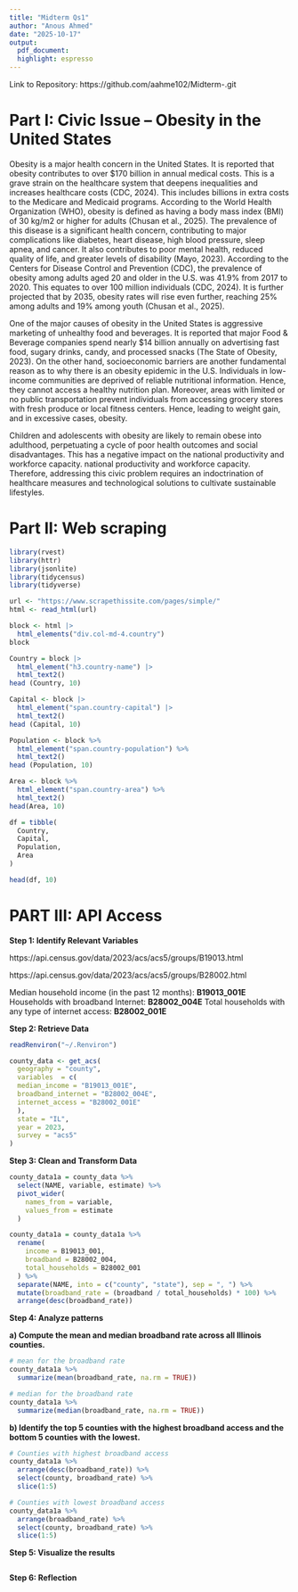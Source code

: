 ```yaml
---
title: "Midterm Qs1"
author: "Anous Ahmed"
date: "2025-10-17"
output:
  pdf_document:
  highlight: espresso
---
```


Link to Repository: https://github.com/aahme102/Midterm-.git

# Part I: Civic Issue – Obesity in the United States

Obesity is a major health concern in the United States. It is reported that obesity contributes to over \$170 billion in annual medical costs. This is a grave strain on the healthcare system that deepens inequalities and increases healthcare costs (CDC, 2024). This includes billions in extra costs to the Medicare and Medicaid programs. According to the World Health Organization (WHO), obesity is defined as having a body mass index (BMI) of 30 kg/m2 or higher for adults (Chusan et al., 2025). The prevalence of this disease is a significant health concern, contributing to major complications like diabetes, heart disease, high blood pressure, sleep apnea, and cancer. It also contributes to poor mental health, reduced quality of life, and greater levels of disability (Mayo, 2023). According to the Centers for Disease Control and Prevention (CDC), the prevalence of obesity among adults aged 20 and older in the U.S. was 41.9% from 2017 to 2020. This equates to over 100 million individuals (CDC, 2024). It is further projected that by 2035, obesity rates will rise even further, reaching 25% among adults and 19% among youth (Chusan et al., 2025).

One of the major causes of obesity in the United States is aggressive marketing of unhealthy food and beverages. It is reported that major Food & Beverage companies spend nearly \$14 billion annually on advertising fast food, sugary drinks, candy, and processed snacks (The State of Obesity, 2023). On the other hand, socioeconomic barriers are another fundamental reason as to why there is an obesity epidemic in the U.S. Individuals in low-income communities are deprived of reliable nutritional information. Hence, they cannot access a healthy nutrition plan. Moreover, areas with limited or no public transportation prevent individuals from accessing grocery stores with fresh produce or local fitness centers. Hence, leading to weight gain, and in excessive cases, obesity.

Children and adolescents with obesity are likely to remain obese into adulthood, perpetuating a cycle of poor health outcomes and social disadvantages. This has a negative impact on the national productivity and workforce capacity. national productivity and workforce capacity. Therefore, addressing this civic problem requires an indoctrination of healthcare measures and technological solutions to cultivate sustainable lifestyles.

# Part II: Web scraping 

```r
library(rvest)
library(httr)
library(jsonlite)
library(tidycensus)
library(tidyverse)
```

```r
url <- "https://www.scrapethissite.com/pages/simple/"
html <- read_html(url)
```

```r
block <- html |> 
  html_elements("div.col-md-4.country")
block  

Country = block |> 
  html_element("h3.country-name") |> 
  html_text2()
head (Country, 10)

Capital <- block |> 
  html_element("span.country-capital") |> 
  html_text2()
head (Capital, 10)

Population <- block %>%
  html_element("span.country-population") %>%
  html_text2()
head (Population, 10)

Area <- block %>%
  html_element("span.country-area") %>%
  html_text2()
head(Area, 10)
```

```r
df = tibble(
  Country,
  Capital,
  Population,
  Area
)
```

```r
head(df, 10) 
```

# PART III: API Access

**Step 1: Identify Relevant Variables**

https://api.census.gov/data/2023/acs/acs5/groups/B19013.html

https://api.census.gov/data/2023/acs/acs5/groups/B28002.html


Median household income (in the past 12 months): **B19013_001E**
Households with broadband Internet: **B28002_004E** 
Total households with any type of internet access: **B28002_001E**

**Step 2: Retrieve Data**
```r
readRenviron("~/.Renviron")
```

```r
county_data <- get_acs(
  geography = "county",
  variables  = c(
  median_income = "B19013_001E", 
  broadband_internet = "B28002_004E", 
  internet_access = "B28002_001E"
  ),
  state = "IL",
  year = 2023,
  survey = "acs5"
)
```

**Step 3: Clean and Transform Data** 

```r
county_data1a = county_data %>%
  select(NAME, variable, estimate) %>%
  pivot_wider(
    names_from = variable,
    values_from = estimate
  ) 
```

```r
county_data1a = county_data1a %>%  
  rename(
    income = B19013_001,
    broadband = B28002_004,
    total_households = B28002_001
  ) %>%
  separate(NAME, into = c("county", "state"), sep = ", ") %>%
  mutate(broadband_rate = (broadband / total_households) * 100) %>%
  arrange(desc(broadband_rate))
```

**Step 4: Analyze patterns** 

**a) Compute the mean and median broadband rate across all Illinois counties.** 

```r
# mean for the broadband rate
county_data1a %>% 
  summarize(mean(broadband_rate, na.rm = TRUE))
```


```r
# median for the broadband rate
county_data1a %>% 
  summarize(median(broadband_rate, na.rm = TRUE))
```

**b) Identify the top 5 counties with the highest broadband access and the bottom 5 counties with the lowest.**

```r
# Counties with highest broadband access
county_data1a %>%
  arrange(desc(broadband_rate)) %>%
  select(county, broadband_rate) %>%
  slice(1:5)
```

```r
# Counties with lowest broadband access
county_data1a %>%
  arrange(broadband_rate) %>%
  select(county, broadband_rate) %>%
  slice(1:5)
```

**Step 5: Visualize the results**

```r

```

**Step 6: Reflection**

```r

```
